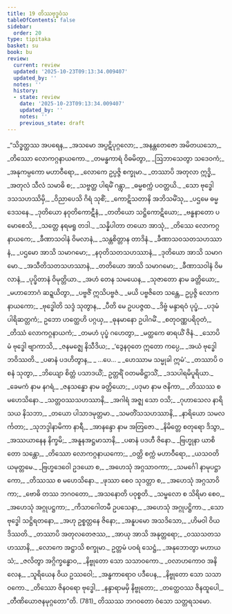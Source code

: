 ```yaml
---
title: 19 တိဿဗုဒ္ဓဝံသ
tableOfContents: false
sidebar:
  order: 20
type: tipitaka
basket: su
book: bu
review:
  current: review
  updated: '2025-10-23T09:13:34.009407'
  updated_by: ''
  notes: ''
  history:
  - state: review
    date: '2025-10-23T09:13:34.009407'
    updated_by: ''
    notes: ''
    previous_state: draft
---
```



<ReviewStatus review={frontmatter.review} showDetails={true} />

<HypothesisAnnotation frontmatter={frontmatter} />

<DynamicBreadcrumb />

<Division number="1" book="bu" e="ch" v="21" p="359">

<Paragraph number="773" type="verses" book="bu">
_“သိဒ္ဓတ္ထဿ အပရေန,_  
_အသမော အပ္ပဋိပုဂ္ဂလော;_  
_အနန္တတေဇော အမိတယသော,_  
_တိဿော လောကဂ္ဂနာယကော._  

</Paragraph>

</Division>
<Division number="2" book="bu" e="ch" v="21" p="359">

<Paragraph number="774" type="verses" book="bu">
_တမန္ဓကာရံ ဝိဓမိတွာ,_  
_ဩဘာသေတွာ သဒေဝကံ;_  
_အနုကမ္ပကော မဟာဝီရော,_  
_လောကေ ဥပ္ပဇ္ဇိ စက္ခုမာ._  

</Paragraph>

</Division>
<Division number="3" book="bu" e="ch" v="21" p="359">

<Paragraph number="775" type="verses" book="bu">
_တဿာပိ အတုလာ ဣဒ္ဓိ,_  
_အတုလံ သီလံ သမာဓိ စ;_  
_သဗ္ဗတ္ထ ပါရမိံ ဂန္တွာ,_  
_ဓမ္မစက္ကံ ပဝတ္တယိ._  

</Paragraph>

</Division>
<Division number="4" book="bu" e="ch" v="21" p="359">

<Paragraph number="776" type="verses" book="bu">
_သော ဗုဒ္ဓေါ ဒသသဟဿိမှိ,_  
_ဝိညာပေသိ ဂိရံ သုစိံ;_  
_ကောဋိသတာနိ အဘိသမိံသု,_  
_ပဌမေ ဓမ္မဒေသနေ._  

</Paragraph>

</Division>
<Division number="5" book="bu" e="ch" v="21" p="359">

<Paragraph number="777" type="verses" book="bu">
_ဒုတိယော နဝုတိကောဋီနံ,_  
_တတိယော သဋ္ဌိကောဋိယော;_  
_ဗန္ဓနာတော ပမောစေသိ,_  
_သတ္တေ နရမရူ တဒါ._  

</Paragraph>

</Division>
<Division number="6" book="bu" e="ch" v="21" p="359">

<Paragraph number="778" type="verses" book="bu">
_သန္နိပါတာ တယော အာသုံ,_  
_တိဿေ လောကဂ္ဂနာယကေ;_  
_ခီဏာသဝါနံ ဝိမလာနံ,_  
_သန္တစိတ္တာန တာဒိနံ._  

</Paragraph>

</Division>
<Division number="7" book="bu" e="ch" v="21" p="359">

<Paragraph number="779" type="verses" book="bu">
_ခီဏာသဝသတသဟဿာနံ,_  
_ပဌမော အာသိ သမာဂမော;_  
_နဝုတိသတသဟဿာနံ,_  
_ဒုတိယော အာသိ သမာဂမော._  

</Paragraph>

</Division>
<Division number="8" book="bu" e="ch" v="21" p="360">

<Paragraph number="780" type="verses" book="bu">
_အသီတိသတသဟဿာနံ,_  
_တတိယော အာသိ သမာဂမော;_  
_ခီဏာသဝါနံ ဝိမလာနံ,_  
_ပုပ္ဖိတာနံ ဝိမုတ္တိယာ._  

</Paragraph>

</Division>
<Division number="9" book="bu" e="ch" v="21" p="360">

<Paragraph number="781" type="verses" book="bu">
_အဟံ တေန သမယေန,_  
_သုဇာတော နာမ ခတ္တိယော;_  
_မဟာဘောဂံ ဆဍ္ဍယိတွာ,_  
_ပဗ္ဗဇိံ ဣသိပဗ္ဗဇံ._  

</Paragraph>

</Division>
<Division number="10" book="bu" e="ch" v="21" p="360">

<Paragraph number="782" type="verses" book="bu">
_မယိ ပဗ္ဗဇိတေ သန္တေ,_  
ဥပ္ပဇ္ဇိ လောကနာယကော;_  
_ဗုဒ္ဓေါတိ သဒ္ဒံ သုတွာန,_  
_ပီတိ မေ ဥပပဇ္ဇထ._  

</Paragraph>

</Division>
<Division number="11" book="bu" e="ch" v="21" p="360">

<Paragraph number="783" type="verses" book="bu">
_ဒိဗ္ဗံ မန္ဒာရဝံ ပုပ္ဖံ,_  
_ပဒုမံ ပါရိဆတ္တကံ;_  
ဥဘော ဟတ္ထေဟိ ပဂ္ဂယှ,_  
_ဓုနမာနော ဥပါဂမိံ._  

</Paragraph>

</Division>
<Division number="12" book="bu" e="ch" v="21" p="360">

<Paragraph number="784" type="verses" book="bu">
_စတုဝဏ္ဏပရိဝုတံ,_  
_တိဿံ လောကဂ္ဂနာယကံ;_  
_တမဟံ ပုပ္ဖံ ဂဟေတွာ,_  
_မတ္ထကေ ဓာရယိံ ဇိနံ._  

</Paragraph>

</Division>
<Division number="13" book="bu" e="ch" v="21" p="360">

<Paragraph number="785" type="verses" book="bu">
_သောပိ မံ ဗုဒ္ဓေါ ဗျာကာသိ,_  
_ဇနမဇ္ဈေ နိသီဒိယ;_  
_‘ဒွေနဝုတေ ဣတော ကပ္ပေ,_  
_အယံ ဗုဒ္ဓေါ ဘဝိဿတိ._  

</Paragraph>

</Division>
<Division number="14" book="bu" e="ch" v="21" p="360">

<Paragraph number="786" type="verses" book="bu">
_ပဓာနံ ပဒဟိတွာန,_  
_ …ပေ… _  
_ဟေဿာမ သမ္မုခါ ဣမံ’._  

</Paragraph>

</Division>
<Division number="15" book="bu" e="ch" v="21" p="360">

<Paragraph number="787" type="verses" book="bu">
_တဿာပိ ဝစနံ သုတွာ,_  
_ဘိယျော စိတ္တံ ပသာဒယိံ;_  
ဥတ္တရိံ ဝတမဓိဋ္ဌာသိံ,_  
_ဒသပါရမိပူရိယာ._  

</Paragraph>

</Division>
<Division number="16" book="bu" e="ch" v="21" p="360">

<Paragraph number="788" type="verses" book="bu">
_ခေမကံ နာမ နဂရံ,_  
_ဇနသန္ဓော နာမ ခတ္တိယော;_  
_ပဒုမာ နာမ ဇနိကာ,_  
_တိဿဿ စ မဟေသိနော._  

</Paragraph>

</Division>
<Division number="17" book="bu" e="ch" v="21" p="360">

<Paragraph number="789" type="verses" book="bu">
_သတ္တဝဿသဟဿာနိ,_  
_အဂါရံ အဇ္ဈ သော ဝသိ;_  
_ဂုဟာသေလ နာရိသယ နိသဘာ,_  
_တယော ပါသာဒမုတ္တမာ._  

</Paragraph>

</Division>
<Division number="18" book="bu" e="ch" v="21" p="360">

<Paragraph number="790" type="verses" book="bu">
_သမတိံသသဟဿာနိ,_  
_နာရိယော သမလင်္ကတာ;_  
_သုဘဒ္ဒါနာမိကာ နာရီ,_  
_အာနန္ဒော နာမ အတြဇော._  

</Paragraph>

</Division>
<Division number="19" book="bu" e="ch" v="21" p="360">

<Paragraph number="791" type="verses" book="bu">
_နိမိတ္တေ စတုရော ဒိသွာ,_  
_အဿယာနေန နိက္ခမိ;_  
_အနူနအဋ္ဌမာသာနိ,_  
_ပဓာနံ ပဒဟီ ဇိနော._  

</Paragraph>

</Division>
<Division number="20" book="bu" e="ch" v="21" p="360">

<Paragraph number="792" type="verses" book="bu">
_ဗြဟ္မုနာ ယာစိတော သန္တော,_  
_တိဿော လောကဂ္ဂနာယကော;_  
_ဝတ္တိ စက္ကံ မဟာဝီရော,_  
_ယသဝတိယမုတ္တမေ._  

</Paragraph>

</Division>
<Division number="21" book="bu" e="ch" v="21" p="360">

<Paragraph number="793" type="verses" book="bu">
_ဗြဟ္မဒေဝေါ ဥဒယော စ,_  
_အဟေသုံ အဂ္ဂသာဝကာ;_  
_သမင်္ဂေါ နာမုပဋ္ဌာကော,_  
_တိဿဿ စ မဟေသိနော._  

</Paragraph>

</Division>
<Division number="22" book="bu" e="ch" v="21" p="361">

<Paragraph number="794" type="verses" book="bu">
_ဖုဿာ စေဝ သုဒတ္တာ စ,_  
_အဟေသုံ အဂ္ဂသာဝိကာ;_  
_ဗောဓိ တဿ ဘဂဝတော,_  
_အသနောတိ ပဝုစ္စတိ._  

</Paragraph>

</Division>
<Division number="23" book="bu" e="ch" v="21" p="361">

<Paragraph number="795" type="verses" book="bu">
_သမ္ဗလော စ သိရိမာ စေဝ,_  
_အဟေသုံ အဂ္ဂုပဋ္ဌကာ;_  
_ကိသာဂေါတမီ ဥပသေနာ,_  
_အဟေသုံ အဂ္ဂုပဋ္ဌိကာ._  

</Paragraph>

</Division>
<Division number="24" book="bu" e="ch" v="21" p="361">

<Paragraph number="796" type="verses" book="bu">
_သော ဗုဒ္ဓေါ သဋ္ဌိရတနော,_  
_အဟု ဥစ္စတ္တနေ ဇိနော;_  
_အနူပမော အသဒိသော,_  
_ဟိမဝါ ဝိယ ဒိဿတိ._  

</Paragraph>

</Division>
<Division number="25" book="bu" e="ch" v="21" p="361">

<Paragraph number="797" type="verses" book="bu">
_တဿာပိ အတုလတေဇဿ,_  
_အာယု အာသိ အနုတ္တရော;_  
_ဝဿသတသဟဿာနိ,_  
_လောကေ အဋ္ဌာသိ စက္ခုမာ._  

</Paragraph>

</Division>
<Division number="26" book="bu" e="ch" v="21" p="361">

<Paragraph number="798" type="verses" book="bu">
ဥတ္တမံ ပဝရံ သေဋ္ဌံ,_  
_အနုဘောတွာ မဟာယသံ;_  
_ဇလိတွာ အဂ္ဂိက္ခန္ဓောဝ,_  
_နိဗ္ဗုတော သော သသာဝကော._  

</Paragraph>

</Division>
<Division number="27" book="bu" e="ch" v="21" p="361">

<Paragraph number="799" type="verses" book="bu">
_ဝလာဟကောဝ အနိလေန,_  
_သူရိယေန ဝိယ ဥဿဝေါ;_  
_အန္ဓကာရောဝ ပဒီပေန,_  
_နိဗ္ဗုတော သော သသာဝကော._  

</Paragraph>

</Division>
<Division number="28" book="bu" e="ch" v="21" p="361">

<Paragraph number="800" type="verses" book="bu">
_တိဿော ဇိနဝရော ဗုဒ္ဓေါ,_  
_နန္ဒာရာမမှိ နိဗ္ဗုတော;_  
_တတ္ထေဝဿ ဇိနထူပေါ,_  
_တီဏိယောဇနမုဂ္ဂတော”တိ. (781)_  


</Paragraph>
</Division>

<Paragraph number="801" type="center" book="bu">
တိဿဿ ဘဂဝတော ဝံသော သတ္တရသမော.
</Paragraph>